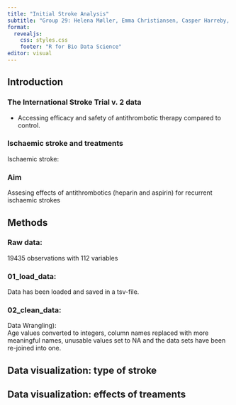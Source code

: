 ```yaml
---
title: "Initial Stroke Analysis"
subtitle: "Group 29: Helena Møller, Emma Christiansen, Casper Harreby, Frederik Holmstrup, and Laura Christiansen"
format:
  revealjs:
    css: styles.css
    footer: "R for Bio Data Science"
editor: visual
---
```


## Introduction

### The International Stroke Trial v. 2 data

-   Accessing efficacy and safety of antithrombotic therapy compared to control.

### Ischaemic stroke and treatments

Ischaemic stroke:

### Aim

Assesing effects of antithrombotics (heparin and aspirin) for recurrent ischaemic strokes

## Methods

### Raw data:

19435 observations with 112 variables

### 01_load_data:

Data has been loaded and saved in a tsv-file.

### 02_clean_data:

Data Wrangling):\
Age values converted to integers, column names replaced with more meaningful names, unusable values set to NA and the data sets have been re-joined into one.

## Data visualization: type of stroke

## Data visualization: effects of treaments
